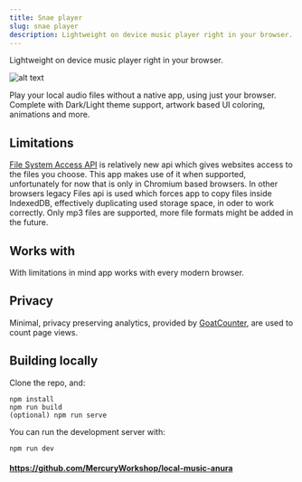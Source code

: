 ```yaml
---
title: Snae player
slug: snae player
description: Lightweight on device music player right in your browser.
---
```


Lightweight on device music player right in your browser.

![alt text](https://raw.githubusercontent.com/minht11/local-music-pwa/main/images/preview.webp)

Play your local audio files without a native app, using just your browser. Complete with Dark/Light theme support, artwork based UI coloring, animations and more.

## Limitations
[File System Access API](https://developer.mozilla.org/en-US/docs/Web/API/File_System_Access_API) is relatively new api which gives websites access to the files you choose. This app makes use of it when supported, unfortunately for now that is only in Chromium based browsers. In other browsers legacy Files api is used which forces app to copy files inside IndexedDB, effectively duplicating used storage space, in oder to work correctly.
Only mp3 files are supported, more file formats might be added in the future.

## Works with
With limitations in mind app works with every modern browser.

## Privacy
Minimal, privacy preserving analytics, provided by [GoatCounter](https://goatcounter.com/), are used to count page views.

## Building locally
Clone the repo, and:
```
npm install
npm run build
(optional) npm run serve
```
You can run the development server with:
```
npm run dev
```

#### https://github.com/MercuryWorkshop/local-music-anura